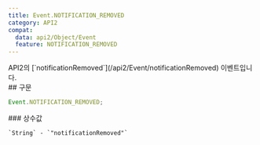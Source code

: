```yaml
---
title: Event.NOTIFICATION_REMOVED
category: API2
compat:
  data: api2/Object/Event
  feature: NOTIFICATION_REMOVED
---
```


<Section>
  API2의 [`notificationRemoved`](/api2/Event/notificationRemoved) 이벤트입니다.
</Section>
<Section>
  ## 구문

  ~~~js
  Event.NOTIFICATION_REMOVED;
  ~~~

  <Section>
    ### 상수값

    `String` - `"notificationRemoved"`
  </Section>
</Section>